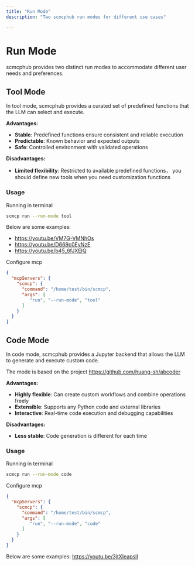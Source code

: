```yaml
---
title: "Run Mode"
description: "Two scmcphub run modes for different use cases"

---
```


# Run Mode

scmcphub provides two distinct run modes to accommodate different user needs and preferences.

## Tool Mode

In tool mode, scmcphub provides a curated set of predefined functions that the LLM can select and execute.

**Advantages:**
- **Stable**: Predefined functions ensure consistent and reliable execution
- **Predictable**: Known behavior and expected outputs
- **Safe**: Controlled environment with validated operations

**Disadvantages:**
- **Limited flexibility**: Restricted to available predefined functions， you should define new tools when you need customization functions

### Usage
Running in terminal
```bash
scmcp run --run-mode tool
```

Below are some examples:
- https://youtu.be/VM7G-VMNhOs
- https://youtu.be/D669c0EyNzE
- https://youtu.be/b45_6fJXEIQ

Configure mcp
```json
{
  "mcpServers": {
    "scmcp": {
      "command": "/home/test/bin/scmcp",
      "args": [
         "run", "--run-mode", "tool"
      ]
    }
  }
}
```

## Code Mode

In code mode, scmcphub provides a Jupyter backend that allows the LLM to generate and execute custom code.

The mode is based on the project https://github.com/huang-sh/abcoder

**Advantages:**
- **Highly flexible**: Can create custom workflows and combine operations freely
- **Extensible**: Supports any Python code and external libraries
- **Interactive**: Real-time code execution and debugging capabilities

**Disadvantages:**
- **Less stable**: Code generation is different for each time

### Usage
Running in terminal
```bash
scmcp run --run-mode code
```

Configure mcp
```json
{
  "mcpServers": {
    "scmcp": {
      "command": "/home/test/bin/scmcp",
      "args": [
         "run", "--run-mode", "code"
      ]
    }
  }
}
```

Below are some examples:
https://youtu.be/3jtXIeapslI